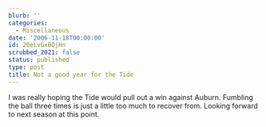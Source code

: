```yaml
---
blurb: ''
categories:
  - Miscellaneous
date: '2006-11-18T00:00:00'
id: 20eLvGxBQjHn
scrubbed_2021: false
status: published
type: post
title: Not a good year for the Tide
---
```


I was really hoping the Tide would pull out a win against Auburn.
Fumbling the ball three times is just a little too much to recover
from. Looking forward to next season at this point.
